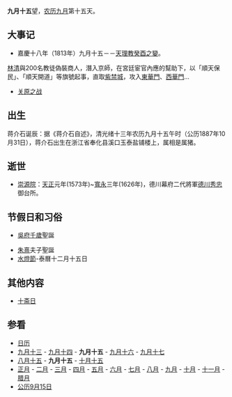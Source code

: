{{Lunar09Calendar}}
'''九月十五'''望，[[农历|农历]][[九月_(农历)|九月]]第十五天。

==大事记==
*嘉慶十八年（1813年）九月十五－－[[天理教|天理教]][[癸酉之變|癸酉之變]]。
[[林清|林清]]與200名教徒偽裝商人，潛入京師，在宮廷宦官內應的幫助下，以「順天保民」、「順天開道」等旗號起事，直取[[紫禁城|紫禁城]]，攻入[[東華門|東華門]]、[[西華門|西華門]]...

*[[关原之战|关原之战]]

==出生==
蒋介石诞辰：据《蒋介石自述》，清光绪十三年农历九月十五午时（公历1887年10月31日），蒋介石出生在浙江省奉化县溪口玉泰盐铺楼上，属相是属猪。

==逝世==
*[[崇源院|崇源院]]：[[天正_(日本)|天正]]元年(1573年)~[[寬永|寬永]]三年(1626年)，德川幕府二代將軍[[德川秀忠|德川秀忠]]御台所。

==节假日和习俗==
*[[吳府千歲|吳府千歲]]聖誕

*[[朱熹|朱熹]]夫子聖誕
*[[水燈節|水燈節]]-泰曆十二月十五日

==其他内容==
*[[十斋日|十斋日]]

==参看==
*[[历史上的今天|日历]]
*[[九月十三|九月十三]] - [[九月十四|九月十四]] - '''九月十五''' - [[九月十六|九月十六]] - [[九月十七|九月十七]]
*[[八月十五|八月十五]] - '''九月十五''' - [[十月十五|十月十五]]
*[[正月|正月]] - [[二月_(农历)|二月]] - [[三月_(农历)|三月]] - [[四月_(农历)|四月]] - [[五月_(农历)|五月]] - [[六月_(农历)|六月]] - [[七月_(农历)|七月]] - [[八月_(农历)|八月]] - [[九月_(农历)|九月]] - [[十月_(农历)|十月]] - [[十一月_(农历)|十一月]] - [[腊月|腊月]]
*[[公历|公历]][[9月15日|9月15日]]